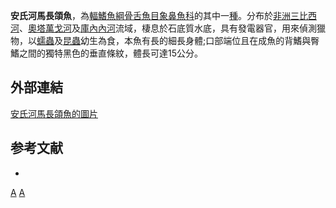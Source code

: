 {{Speciesbox 
| taxon = Hippopotamyrus ansorgii
| status = LC
| status_system = IUCN3.1
| authority = [[Boulenger|Boulenger]], 1905
| synonyms = *''Marcusenius ansorgii'' <br /><small>Boulenger, 1905 </small>
}}

'''安氏河馬長頜魚'''，為[[輻鰭魚綱|輻鰭魚綱]][[骨舌魚目|骨舌魚目]][[象鼻魚科|象鼻魚科]]的其中一[[種|種]]。分布於[[非洲|非洲]][[三比西河|三比西河]]、[[奧塔萬戈河|奧塔萬戈河]]及[[庫內內河|庫內內河]]流域，棲息於石底質水底，具有發電器官，用來偵測獵物，以[[蠕蟲|蠕蟲]]及[[昆蟲|昆蟲]]幼生為食，本魚有長的細長身體;口部端位且在成魚的背鰭與臀鰭之間的獨特黑色的垂直條紋，體長可達15公分。

==外部連結==
[http://www.fishbase.org/Photos/ThumbnailsSummary.php?ID=8766 安氏河馬長頜魚的圖片] {{Wayback|url=http://www.fishbase.org/Photos/ThumbnailsSummary.php?ID=8766 |date=20161204152716 }}

==参考文献==
*{{FishBase_species|genus=Hippopotamyrus|species=ansorgii|year=2011|month=12}}
{{Taxonbar}}

[[Category:1905年描述的鱼类|A]]
[[Category:河馬長頜魚屬|A]]